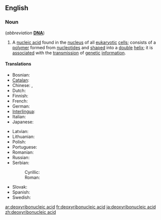 ==English==
{{wikipedia|DNA}}

===Noun===
{{en-noun|sg=[[deoxyribonucleic]] [[acid]]|-}} (''abbreviation'' '''[[DNA]]''')

# {{genetics|biochemistry}} A [[nucleic acid]] found in the [[nucleus]] of all [[eukaryotic]] [[cell]]s; consists of a [[polymer]] formed from [[nucleotide]]s and [[shaped]] into a [[double]] [[helix]]; it is [[associated]] with the [[transmission]] of [[genetic]] [[information]].

====Translations====
<!--Put the full forms only in this table. The translations of the abbreviation belong the translation table for "DNA", not here-->
{{trans-top|the nucleic acid}}
*Bosnian: {{t-|bs|dezoksiribonukleinska kiselina|f}}
*[[Catalan]]: {{t|ca|àcid desoxiribonucleic}}
*Chinese: {{t|cmn|核酸|tr=hésuān|sc=Hani|xs=Mandarin}}, {{t|cmn|脱氧核糖核酸|tr=tuōyǎnghé táng hésuān|sc=Hani|xs=Mandarin}}
*Dutch: {{t|nl|desoxyribonucleïnezuur}}
*Finnish: {{t-|fi|deoksiribonukleiinihappo}}
*French: {{t|fr|acide désoxyribonucléique|m}}
*German: {{t+|de|Desoxyribonukleinsäure|f}}
*[[Interlingua]]: {{t|ia|acido desoxyribonucleic|xs=Interlingua}}
*Italian: {{t|it|acido desossiribonucleico|m}}
*Japanese: {{t|ja|デオキシリボ核酸|tr=deokishiribo kakusan|sc=Jpan}}
{{trans-mid}}
*Latvian: {{t|lv|dezoksiribonukleīnskābe|xs=Latvian}}
*Lithuanian: {{t|lt|deoksiribonukleinine rūgštis|xs=Lithuanian}}
*Polish: {{t|pl|kwas dezoksyrybonukleinowy|m}}
*Portuguese: {{t|pt|ácido desoxirribonucléico}}
*Romanian: {{t-|ro|acidul dezoxiribonucleic|m}}
*Russian: {{t-|ru|дезоксирибонуклеиновая кислота|f|tr=dɛsoksiribonukleínovaja kislotá|sc=Cyrl}}
*Serbian:
*:Cyrillic: {{t-|sr|дезоксирибонуклеинска киселина|f|sc=Cyrl}}
*:Roman: {{t-|sr|dezoksiribonukleinska kiselina|f}}
*Slovak: {{t|sk|deoxyribonukleová kyselina|f}}
*Spanish: {{t|es|ácido desoxirribonucleico|m}}
*Swedish: {{t|sv|deoxiribonukleinsyra|c}}
{{trans-bottom}}

[[ar:deoxyribonucleic acid]]
[[fr:deoxyribonucleic acid]]
[[ja:deoxyribonucleic acid]]
[[zh:deoxyribonucleic acid]]